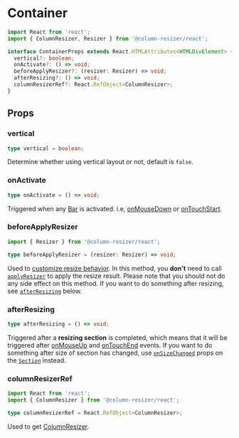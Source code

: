 # Container

```typescript
import React from 'react';
import { ColumnResizer, Resizer } from '@column-resizer/react';

interface ContainerProps extends React.HTMLAttributes<HTMLDivElement> {
  vertical?: boolean;
  onActivate?: () => void;
  beforeApplyResizer?: (resizer: Resizer) => void;
  afterResizing?: () => void;
  columnResizerRef?: React.RefObject<ColumnResizer>;
}
```

## Props

### vertical

```typescript
type vertical = boolean;
```

Determine whether using vertical layout or not, default is `false`.

### onActivate

```typescript
type onActivate = () => void;
```

Triggered when any [Bar](/react/components/bar) is activated. i.e, [onMouseDown](https://developer.mozilla.org/en/docs/Web/Events/mousedown) or [onTouchStart](https://developer.mozilla.org/en-US/docs/Web/Events/touchstart).

### beforeApplyResizer

```typescript
import { Resizer } from '@column-resizer/react';

type beforeApplyResizer = (resizer: Resizer) => void;
```

Used to [customize resize behavior](/customize-resize-behavior). In this method, you **don't** need to call [`applyResizer`](#applyresizer) to apply the resize result. Please note that you should not do any side effect on this method. If you want to do something after resizing, see [`afterResizing`](#afterresizing) below.

### afterResizing

```typescript
type afterResizing = () => void;
```

Triggered after a <a name="resizing-section">**resizing section**</a> is completed, which means that it will be triggered after [onMouseUp](https://developer.mozilla.org/en-US/docs/Web/Events/mouseup) and [onTouchEnd](https://developer.mozilla.org/en-US/docs/Web/Events/touchend) events. If you want to do something after size of section has changed, use [`onSizeChanged`](#onsizechanged) props on the [`Section`](#section-) instead.

### columnResizerRef

```typescript
import React from 'react';
import { ColumnResizer } from '@column-resizer/react';

type columnResizerRef = React.RefObject<ColumnResizer>;
```

Used to get [ColumnResizer](/core/api/column-resizer).
